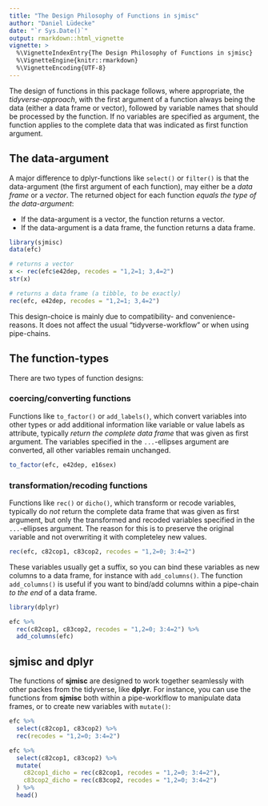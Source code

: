 ```yaml
---
title: "The Design Philosophy of Functions in sjmisc"
author: "Daniel Lüdecke"
date: "`r Sys.Date()`"
output: rmarkdown::html_vignette
vignette: >
  %\VignetteIndexEntry{The Design Philosophy of Functions in sjmisc}
  %\VignetteEngine{knitr::rmarkdown}
  %\VignetteEncoding{UTF-8}
---
```


The design of functions in this package follows, where appropriate, the _tidyverse-approach_, with the first argument of a function always being the data (either a data frame or vector), followed by variable names that should be processed by the function. If no variables are specified as argument, the function applies to the complete data that was indicated as first function argument.

## The data-argument

A major difference to dplyr-functions like `select()` or `filter()` is that the data-argument (the first argument of each function), may either be a _data frame_ or a _vector_. The returned object for each function _equals the type of the data-argument_:

  * If the data-argument is a vector, the function returns a vector.
  * If the data-argument is a data frame, the function returns a data frame.

```r
library(sjmisc)
data(efc)

# returns a vector
x <- rec(efc$e42dep, recodes = "1,2=1; 3,4=2")
str(x)

# returns a data frame (a tibble, to be exactly)
rec(efc, e42dep, recodes = "1,2=1; 3,4=2")
```

This design-choice is mainly due to compatibility- and convenience-reasons. It does not affect the usual "tidyverse-workflow" or when using pipe-chains.

## The function-types

There are two types of function designs:

### coercing/converting functions

Functions like `to_factor()` or `add_labels()`, which convert variables into other types or add additional information like variable or value labels as attribute, typically _return the complete data frame_ that was given as first argument. The variables specified in the `...`-ellipses argument are converted, all other variables remain unchanged.

```r
to_factor(efc, e42dep, e16sex)
```

### transformation/recoding functions

Functions like `rec()` or `dicho()`, which transform or recode variables, typically do _not_ return the complete data frame that was given as first argument, but only the transformed and recoded variables specified in the `...`-ellipses argument. The reason for this is to preserve the original variable and not overwriting it with completeley new values.

```r
rec(efc, c82cop1, c83cop2, recodes = "1,2=0; 3:4=2")
```

These variables usually get a suffix, so you can bind these variables as new columns to a data frame, for instance with `add_columns()`. The function `add_columns()` is useful if you want to bind/add columns within a pipe-chain _to the end_ of a data frame.

```r
library(dplyr)
```
```r
efc %>% 
  rec(c82cop1, c83cop2, recodes = "1,2=0; 3:4=2") %>% 
  add_columns(efc)
```

## sjmisc and dplyr

The functions of **sjmisc** are designed to work together seamlessly with other packes from the tidyverse, like **dplyr**. For instance, you can use the functions from **sjmisc** both within a pipe-worklflow to manipulate data frames, or to create new variables with `mutate()`:

```r
efc %>% 
  select(c82cop1, c83cop2) %>% 
  rec(recodes = "1,2=0; 3:4=2")

efc %>% 
  select(c82cop1, c83cop2) %>% 
  mutate(
    c82cop1_dicho = rec(c82cop1, recodes = "1,2=0; 3:4=2"),
    c83cop2_dicho = rec(c83cop2, recodes = "1,2=0; 3:4=2")
  ) %>% 
  head()
```
